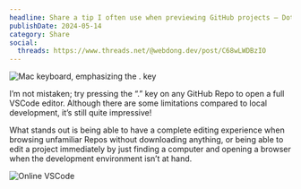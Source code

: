 ```yaml
---
headline: Share a tip I often use when previewing GitHub projects — Dot
publishDate: 2024-05-14
category: Share
social:
  threads: https://www.threads.net/@webdong.dev/post/C68wLWDBzIO
---
```


![Mac keyboard, emphasizing the . key](./keyboard-dot.webp)

I’m not mistaken; try pressing the “.” key on any GitHub Repo to open a full VSCode editor. Although there are some limitations compared to local development, it’s still quite impressive!

What stands out is being able to have a complete editing experience when browsing unfamiliar Repos without downloading anything, or being able to edit a project immediately by just finding a computer and opening a browser when the development environment isn’t at hand.

![Online VSCode](./online-vscode.webp)
